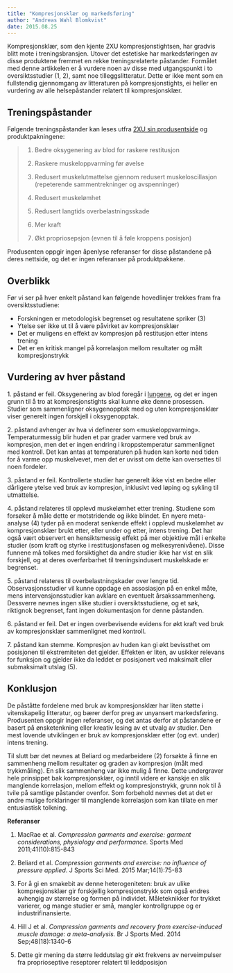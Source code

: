 ```yaml
---
title: "Kompresjonsklær og markedsføring"
author: "Andreas Wahl Blomkvist"
date: 2015.08.25
---
```


Kompresjonsklær, som den kjente 2XU kompresjonstightsen, har gradvis blitt mote i treningsbransjen. Utover det estetiske har markedsføringen av disse produktene fremmet en rekke treningsrelaterte påstander. Formålet med denne artikkelen er å vurdere noen av disse med utgangspunkt i to oversiktsstudier (1, 2), samt noe tilleggslitteratur. Dette er ikke ment som en fullstendig gjennomgang av litteraturen på kompresjonstights, ei heller en vurdering av alle helsepåstander relatert til kompresjonsklær.

## **Treningspåstander**

Følgende treningspåstander kan leses utfra [2XU sin produsentside](http://www.2xu.com/men-s-compression-tights-ma1967b.html) og produktpakningene:

> 1.  Bedre oksygenering av blod for raskere restitusjon
>
> 2.  Raskere muskeloppvarming før øvelse
>
> 3.  Redusert muskelutmattelse gjennom redusert muskeloscillasjon (repeterende sammentrekninger og avspenninger)
>
> 4.  Redusert muskelømhet
>
> 5.  Redusert langtids overbelastningsskade
>
> 6.  Mer kraft
>
> 7.  Økt propriosepsjon (evnen til å føle kroppens posisjon)

Produsenten oppgir ingen åpenlyse referanser for disse påstandene på deres nettside, og det er ingen referanser på produktpakkene.

## Overblikk

Før vi ser på hver enkelt påstand kan følgende hovedlinjer trekkes fram fra oversiktsstudiene:

-   Forskningen er metodologisk begrenset og resultatene spriker (3)
-   Ytelse ser ikke ut til å være påvirket av kompresjonsklær
-   Det er muligens en effekt av kompresjon på restitusjon etter intens trening
-   Det er en kritisk mangel på korrelasjon mellom resultater og målt kompresjonstrykk

## Vurdering av hver påstand

1\. påstand er feil. Oksygenering av blod foregår i [lungene](http://www.friskogfunksjonell.no/lunge-1/), og det er ingen grunn til å tro at kompresjonstights skal kunne øke denne prosessen. Studier som sammenligner oksygenopptak med og uten kompresjonsklær viser generelt ingen forskjell i oksygenopptak.

2\. påstand avhenger av hva vi definerer som «muskeloppvarming». Temperaturmessig blir huden et par grader varmere ved bruk av kompresjon, men det er ingen endring i kroppstemperatur sammenlignet med kontroll. Det kan antas at temperaturen på huden kan korte ned tiden for å varme opp muskelvevet, men det er uvisst om dette kan oversettes til noen fordeler.

3\. påstand er feil. Kontrollerte studier har generelt ikke vist en bedre eller dårligere ytelse ved bruk av kompresjon, inklusivt ved løping og sykling til utmattelse.

4\. påstand relateres til opplevd muskelømhet etter trening. Studiene som forsøker å måle dette er motstridende og ikke blindet. En nyere meta-analyse (4) tyder på en moderat senkende effekt i opplevd muskelømhet av kompresjonsklær brukt etter, eller under og etter, intens trening. Det har også vært observert en hensiktsmessig effekt på mer objektive mål i enkelte studier (som kraft og styrke i restitusjonsfasen og melkesyrenivåene). Disse funnene må tolkes med forsiktighet da andre studier ikke har vist en slik forskjell, og at deres overførbarhet til treningsindusert muskelskade er begrenset.

5\. påstand relateres til overbelastningskader over lengre tid. Observasjonsstudier vil kunne oppdage en assosiasjon på en enkel måte, mens intervensjonsstudier kan avklare en eventuelt årsakssammenheng. Dessverre nevnes ingen slike studier i oversiktsstudiene, og et søk, riktignok begrenset, fant ingen dokumentasjon for denne påstanden.

6\. påstand er feil. Det er ingen overbevisende evidens for økt kraft ved bruk av kompresjonsklær sammenlignet med kontroll.

7\. påstand kan stemme. Kompresjon av huden kan gi økt bevissthet om posisjonen til ekstremiteten det gjelder. Effekten er liten, av usikker relevans for funksjon og gjelder ikke da leddet er posisjonert ved maksimalt eller submaksimalt utslag (5).

## Konklusjon

De påståtte fordelene med bruk av kompresjonsklær har liten støtte i vitenskapelig litteratur, og bærer derfor preg av unyansert markedsføring. Produsenten oppgir ingen referanser, og det antas derfor at påstandene er basert på ønsketenkning eller kreativ lesing av et utvalg av studier. Den mest lovende utviklingen er bruk av kompresjonsklær etter (og evt. under) intens trening.

Til slutt bør det nevnes at Beliard og medarbeidere (2) forsøkte å finne en sammenheng mellom resultater og graden av kompresjon (målt med trykkmåling). En slik sammenheng var ikke mulig å finne. Dette undergraver hele prinsippet bak kompresjonsklær, og inntil videre er kanskje en slik manglende korrelasjon, mellom effekt og kompresjonstrykk, grunn nok til å tvile på samtlige påstander ovenfor. Som forbehold nevnes det at det er andre mulige forklaringer til manglende korrelasjon som kan tillate en mer entusiastisk tolkning.

**Referanser**

1.  MacRae et al. *Compression garments and exercise: garment considerations, physiology and performance.* Sports Med 2011;41(10):815-843

2.  Beliard et al. *Compression garments and exercise: no influence of pressure applied*. J Sports Sci Med. 2015 Mar;14(1):75-83

3.  For å gi en smakebit av denne heterogeniteten: bruk av ulike kompresjonsklær gir forskjellig kompresjonstrykk som også endres avhengig av størrelse og formen på individet. Måleteknikker for trykket varierer, og mange studier er små, mangler kontrollgruppe og er industrifinansierte.

4.  Hill J et al. *Compression garments and recovery from exercise-induced muscle damage: a meta-analysis.* Br J Sports Med. 2014 Sep;48(18):1340-6

5.  Dette gir mening da større leddutslag gir økt frekvens av nerveimpulser fra proprioseptive reseptorer relatert til leddposisjon
